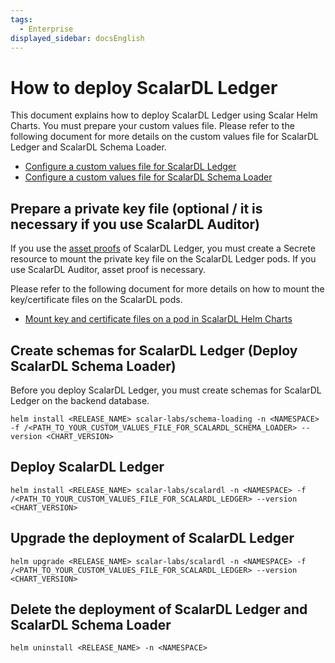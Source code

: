 ```yaml
---
tags:
  - Enterprise
displayed_sidebar: docsEnglish
---
```


# How to deploy ScalarDL Ledger

This document explains how to deploy ScalarDL Ledger using Scalar Helm Charts. You must prepare your custom values file. Please refer to the following document for more details on the custom values file for ScalarDL Ledger and ScalarDL Schema Loader.

* [Configure a custom values file for ScalarDL Ledger](configure-custom-values-scalardl-ledger.mdx)
* [Configure a custom values file for ScalarDL Schema Loader](configure-custom-values-scalardl-schema-loader.mdx)

## Prepare a private key file (optional / it is necessary if you use ScalarDL Auditor)

If you use the [asset proofs](https://scalardl.scalar-labs.com/docs/latest/how-to-use-proof) of ScalarDL Ledger, you must create a Secrete resource to mount the private key file on the ScalarDL Ledger pods. If you use ScalarDL Auditor, asset proof is necessary.

Please refer to the following document for more details on how to mount the key/certificate files on the ScalarDL pods.

* [Mount key and certificate files on a pod in ScalarDL Helm Charts](mount-files-or-volumes-on-scalar-pods.mdx#mount-key-and-certificate-files-on-a-pod-in-scalardl-helm-charts)

## Create schemas for ScalarDL Ledger (Deploy ScalarDL Schema Loader)

Before you deploy ScalarDL Ledger, you must create schemas for ScalarDL Ledger on the backend database.

```console
helm install <RELEASE_NAME> scalar-labs/schema-loading -n <NAMESPACE> -f /<PATH_TO_YOUR_CUSTOM_VALUES_FILE_FOR_SCALARDL_SCHEMA_LOADER> --version <CHART_VERSION>
```

## Deploy ScalarDL Ledger

```console
helm install <RELEASE_NAME> scalar-labs/scalardl -n <NAMESPACE> -f /<PATH_TO_YOUR_CUSTOM_VALUES_FILE_FOR_SCALARDL_LEDGER> --version <CHART_VERSION>
```

## Upgrade the deployment of ScalarDL Ledger

```console
helm upgrade <RELEASE_NAME> scalar-labs/scalardl -n <NAMESPACE> -f /<PATH_TO_YOUR_CUSTOM_VALUES_FILE_FOR_SCALARDL_LEDGER> --version <CHART_VERSION>
```

## Delete the deployment of ScalarDL Ledger and ScalarDL Schema Loader

```console
helm uninstall <RELEASE_NAME> -n <NAMESPACE>
```
